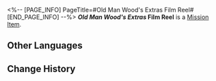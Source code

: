 <%-- [PAGE_INFO]
PageTitle=#Old Man Wood's Extras Film Reel#
[END_PAGE_INFO] --%>
{{Item Infobox
|title       = ''Old Man Wood's Extras'' Film Reel
|id          = 140487
|image       = Item ''Old Man Wood's Extras'' Film Reel.png
|type        = Mission Item
|invCategory = Missions
|rarity      = 3
|effect      = 
|description = Contains the extra content of the animated film series ''Clockie: Dreamjoy Memoir'', telling the story of Dreamville's savior, Old Man Wood.
}}
{{Description|''*cough cough* Everyone should love and respect each other, and more importantly, respect the rules.''}}
'''''Old Man Wood's Extras'' Film Reel''' is a [[Mission Item]].

==Other Languages==
{{Other Languages
|en   = ''Old Man Wood's Extras'' Film Reel
|zhs  = 《木头老爷外传》胶卷
|zht  = 《木頭老爹外傳》膠捲
|ja   = 『ウッド爺外伝』のフィルム
|ko   = ≪나무 어르신 외전≫ 필름
|es   = Cinta de «Historia derivada del anciano Madera»
|fr   = Bobine de la ''série dérivée sur le Vieux Wood''
|ru   = Плёнка «Спин-оффа Древостарца»
|th   = ม้วนฟิล์ม "ภาคเสริมของปรมาจารย์ไม้"
|vi   = Cuộn Phim "Ngoại Truyện Ông Chủ Gỗ"
|de   = Filmrolle von „Spin-off: Der Alte Herr Holz“
|id   = Rol Film "Cerita Sampingan Bos Kayu"
|pt   = Rolo de Filme das "Histórias Secundárias do Velhote Madeira"
}}

==Change History==
{{Change History|2.2}}